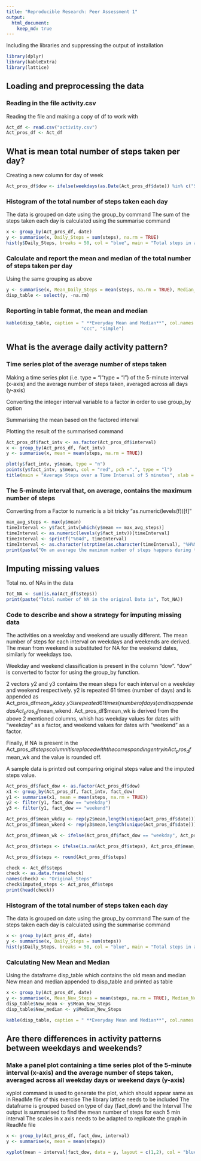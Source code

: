 ```yaml
---
title: "Reproducible Research: Peer Assessment 1"
output: 
  html_document:
    keep_md: true
---
```

Including the libraries and suppressing the output of installation
```r
library(dplyr)
library(kableExtra)
library(lattice)
```


## Loading and preprocessing the data
### Reading in the file activity.csv
Reading the file and making a copy of df to work with
```r
Act_df <- read.csv("activity.csv")
Act_pros_df <- Act_df
```

## What is mean total number of steps taken per day?
Creating a new column for day of week
```r

Act_pros_df$dow <- ifelse(weekdays(as.Date(Act_pros_df$date)) %in% c("Saturday", "Sunday"), "weekend", "weekday")
```

### Histogram of the total number of steps taken each day
The data is grouped on date using the group_by command
The sum of the steps taken each day is calculated using the summarise command
```r

x <- group_by(Act_pros_df, date)
y <- summarise(x, Daily_Steps = sum(steps), na.rm = TRUE)
hist(y$Daily_Steps, breaks = 50, col = "blue", main = "Total steps in a Day", xlab = "Total Steps")
```

### Calculate and report the mean and median of the total number of steps taken per day
Using the same grouping as above

```r
y <- summarise(x, Mean_Daily_Steps = mean(steps, na.rm = TRUE), Median_Daily_Steps = median(steps, na.rm = TRUE), na.rm = TRUE)
disp_table <- select(y, -na.rm)
```

### Reporting in table format, the mean and median

```r
kable(disp_table, caption = " **Everyday Mean and Median**", col.names = c("Date", "Mean", "Median"), align = 
                            "ccc", "simple")
```


## What is the average daily activity pattern?
### Time series plot of the average number of steps taken
Making a time series plot (i.e. type = "l"\color{red}{\verb|type = "l"|}type = "l") of the 5-minute interval (x-axis) and the average number of steps taken, averaged across all days (y-axis)

Converting the integer interval variable to a factor in order to use group_by option

Summarising the mean based on the factored interval

Plotting the result of the summarised command

```r
Act_pros_df$fact_intv <- as.factor(Act_pros_df$interval)
x <- group_by(Act_pros_df, fact_intv)
y <- summarise(x, mean = mean(steps, na.rm = TRUE))

plot(y$fact_intv, y$mean, type = "n")
points(y$fact_intv, y$mean, col = "red", pch =".", type = "l")
title(main = "Average Steps over a Time Interval of 5 minutes", xlab = "Interval", ylab = "Average Steps")
```

### The 5-minute interval that, on average, contains the maximum number of steps

Converting from a Factor to numeric is a bit tricky "as.numeric(levels(f))[f]"

```r
max_avg_steps <- max(y$mean)
timeInterval <- y$fact_intv[which(y$mean == max_avg_steps)]
timeInterval <- as.numeric(levels(y$fact_intv))[timeInterval]
timeInterval <- sprintf("%04d", timeInterval)
timeInterval <- as.character(strptime(as.character(timeInterval), "%H%M"), "%H:%M:%S")
print(paste("On an average the maximum number of steps happens during the interval ", timeInterval))
```


## Imputing missing values

Total no. of NAs in the data
```r
Tot_NA <- sum(is.na(Act_df$steps))
print(paste("Total number of NA in the original Data is", Tot_NA))
```
### Code to describe and show a strategy for imputing missing data

The activities on a weekday and weekend are usually different.
The mean number of steps for each interval on weekdays and weekends are derived.
The mean from weekend is substituted for NA for the weekend dates, similarly for weekdays too.

Weekday and weekend classification is present in the column "dow".
"dow" is converted to factor for using the group_by function.

2 vectors y2 and y3 contains the mean steps for each interval on a weekday and weekend respectively.
y2 is repeated 61 times (number of days) and is appended as Act_pros_df$mean_wkday.
y3 is repeated 61 times (number of days) and is appended as Act_pros_df$mean_wkend.
Act_pros_df$mean_wk is derived from the above 2 mentioned columns, whish has weekday values for dates with "weekday" as a factor, and weekend values for dates with "weekend" as a factor.

Finally, if NA is present in the Act_pros_df$steps column it is replaced with the corresponding entry in Act_pros_df$mean_wk and the value is rounded off.

A sample data is printed out comparing original steps value and the imputed steps value.

```r
Act_pros_df$fact_dow <- as.factor(Act_pros_df$dow)
x1 <- group_by(Act_pros_df, fact_intv, fact_dow)
y1 <- summarise(x1, mean = mean(steps, na.rm = TRUE))
y2 <- filter(y1, fact_dow == "weekday")
y3 <- filter(y1, fact_dow == "weekend")

Act_pros_df$mean_wkday <- rep(y2$mean,length(unique(Act_pros_df$date)))
Act_pros_df$mean_wkend <- rep(y3$mean,length(unique(Act_pros_df$date)))

Act_pros_df$mean_wk <- ifelse(Act_pros_df$fact_dow == "weekday", Act_pros_df$mean_wkday, Act_pros_df$mean_wkend)

Act_pros_df$steps <- ifelse(is.na(Act_pros_df$steps), Act_pros_df$mean_wk, Act_pros_df$steps)

Act_pros_df$steps <- round(Act_pros_df$steps)

check <- Act_df$steps
check <- as.data.frame(check)
names(check) <- "Original_Steps"
check$imputed_steps <- Act_pros_df$steps
print(head(check))
```



### Histogram of the total number of steps taken each day
The data is grouped on date using the group_by command
The sum of the steps taken each day is calculated using the summarise command

```r

x <- group_by(Act_pros_df, date)
y <- summarise(x, Daily_Steps = sum(steps))
hist(y$Daily_Steps, breaks = 50, col = "blue", main = "Total steps in a Day with imputed data", xlab = "Total Steps")
```

### Calculating New Mean and Median
Using the dataframe disp_table which contains the old mean and median
New mean and median appended to disp_table and printed as table

```r
x <- group_by(Act_pros_df, date)
y <- summarise(x, Mean_New_Steps = mean(steps, na.rm = TRUE), Median_New_Steps = median(steps, na.rm = TRUE), na.rm = TRUE)
disp_table$New_mean <- y$Mean_New_Steps
disp_table$New_median <- y$Median_New_Steps

kable(disp_table, caption = " **Everyday Mean and Median**", col.names = c("Date", "Old_Mean", "Old_Median", "New_Mean", "New_Median"), align = "ccccc", "simple")
```


## Are there differences in activity patterns between weekdays and weekends?

### Make a panel plot containing a time series plot of the 5-minute interval (x-axis) and the average number of steps taken, averaged across all weekday days or weekend days (y-axis)

xyplot command is used to generate the plot, which should appear same as in ReadMe file of this exercise
The library lattice needs to be included
The dataframe is grouped based on type of day (fact_dow) and the Interval
The output is summarised to find the mean number of steps for each 5 min interval
The scales in x axis needs to be adapted to replicate the graph in ReadMe file

```r
x <- group_by(Act_pros_df, fact_dow, interval)
y <- summarise(x, mean = mean(steps))

xyplot(mean ~ interval|fact_dow, data = y, layout = c(1,2), col = "blue", type = "l", xlab = "Interval", ylab = " Number of Steps", scales=list(x=list(at=c(0,500,1000, 1500, 2000), labels=c(0,500,1000, 1500, 2000))))
```

